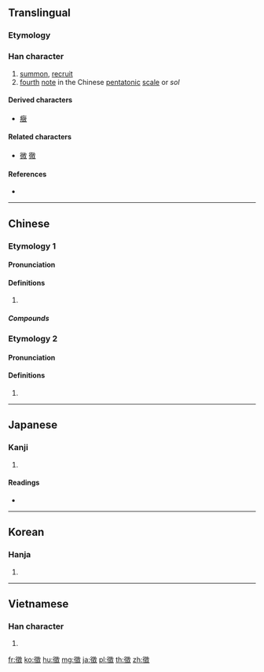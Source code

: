 {{also|徴|征|微}}
==Translingual==
{{Han simplified forms|徵|徴|征}}

===Etymology===
{{Han compound|微|𡈼|ls=ic}}

===Han character===
{{Han char|rn=60|rad=彳|as=12|sn=15|four=28240|canj=HOUGK|ids=⿲彳⿳山一𡈼攵,⿲彳⿳山一壬攵}}

# [[summon]], [[recruit]]
# [[fourth]] [[note]] in the Chinese [[pentatonic]] [[scale]] or ''sol''

====Derived characters====
* [[癥]]

====Related characters====
* [[微]] [[徹]] <!-- Other 彳 + X + 攵 -->

====References====
* {{Han ref|kx=0370.410|dkj=10239|dj=0697.270|hdz=20842.070|uh=5FB5|ud=24501|bh=BC78|bd=48248}}

----

==Chinese==

===Etymology 1===
{{zh-forms|s=征}}

====Pronunciation====
{{zh-pron
|m=zhēng
|c=zing1
|mn=teng
|mc=1
|oc=1,2
|ma=
|cat=v,n}}

====Definitions====
{{zh-hanzi}}

# {{rfdef|lang=zh}}

=====Compounds=====
{{der3|title=Compounds
|{{zh-l|徵兵}}
|{{zh-l|徵兵制}}
|{{zh-l|徵調}}
|{{zh-l|徵訂}}
|{{zh-l|徵發}}
|{{zh-l|徵稿}}
|{{zh-l|徵購}}
|{{zh-l|徵候}}
|{{zh-l|徵婚}}
|{{zh-l|徵集}}
|{{zh-l|徵募}}
|{{zh-l|徵聘}}
|{{zh-l|徵求}}
|{{zh-l|徵收}}
|{{zh-l|徵稅}}
|{{zh-l|徵文}}
|{{zh-l|徵象}}
|{{zh-l|徵詢}}
|{{zh-l|徵引}}
|{{zh-l|徵用}}
|{{zh-l|徵召}}
|{{zh-l|徵兆}}
}}

===Etymology 2===
{{zh-forms}}

====Pronunciation====
{{zh-pron
|m=zhǐ
|c=zi2
|mn=
|mc=2
|oc=n,1
|ma=
|dial=n
|cat=n}}

====Definitions====
{{zh-hanzi}}

# {{rfdef|lang=zh}}

----

==Japanese==

===Kanji===
{{ja-kanji|grade=|rs=彳12|style=ky|shin=徴}}

# {{defn|lang=ja|sort=彳12}}

====Readings====
* {{ja-readings|on=[[ちょう]] (chō), [[ち]] (chi)|kun=[[しるし]] (shirushi), [[めす]] (mesu)}}

----

==Korean==

===Hanja===
{{ko-hanja|hangeul=[[징]], [[치]]|eumhun=|rv=jing, chi|mr=ching, ch'i|y=cing, chi}}

# {{defn|lang=ko|sort=彳12}}

----

==Vietnamese==

===Han character===
{{vi-hantu|[[trưng]], [[chưng]], [[chuỷ]], [[rưng]], [[trâng]]|rs=彳12}}

# {{defn|lang=vi|sort=彳12}}

[[fr:徵]]
[[ko:徵]]
[[hu:徵]]
[[mg:徵]]
[[ja:徵]]
[[pl:徵]]
[[th:徵]]
[[zh:徵]]